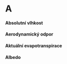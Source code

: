 # A

#### Absolutní vlhkost

#### Aerodynamický odpor

#### Aktuální evapotranspirace

#### Albedo

